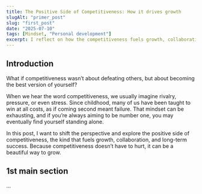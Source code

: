 ```yaml
---
title: The Positive Side of Competitiveness: How it drives growth
slugAlt: "primer_post"
slug: "first_post"
date: "2025-07-10"
tags: [Mindset, "Personal development"]
excerpt: I reflect on how the competitiveness fuels growth, collaboration and long-term success.
---
```


## Introduction

What if competitiveness wasn’t about defeating others, but about becoming the best version of yourself?

When we hear the word competitiveness, we usually imagine rivalry, pressure, or even stress. 
Since childhood, many of us have been taught to win at all costs, as if coming second meant failure. 
That mindset can be exhausting, and if you’re always aiming to be number one, you may eventually find yourself standing alone.

In this post, I want to shift the perspective and explore the positive side of competitiveness, the kind that fuels growth, collaboration, and long-term success. 
Because competitiveness doesn’t have to hurt, it can be a beautiful way to grow.

## 1st main section



...